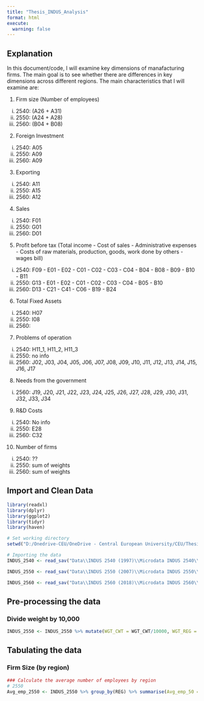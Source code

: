```yaml
---
title: "Thesis_INDUS_Analysis"
format: html
execute:
  warning: false
---
```

## Explanation

In this document/code, I will examine key dimensions of manafacturing firms. The main goal is to see whether there are differences in key dimensions across different regions. The main characteristics that I will examine are:

1. Firm size (Number of employees)
  i) 2540: (A26 + A31)
  ii) 2550: (A24 + A28)
  iii) 2560: (B04 + B08)
2. Foreign Investment
  i) 2540: A05
  ii) 2550: A09
  iii) 2560: A09
3. Exporting
  i) 2540: A11
  ii) 2550: A15
  iii) 2560: A12
4. Sales
  i) 2540: F01
  ii) 2550: G01
  iii) 2560: D01
5. Profit before tax (Total income - Cost of sales - Administrative expenses - Costs of raw materials, production, goods, work done by others - wages bill)
  i) 2540: F09 - E01 - E02 - C01 - C02 - C03 - C04 - B04 - B08 - B09 - B10 - B11
  ii) 2550: G13 - E01 - E02 - C01 - C02 - C03 - C04 - B05 - B10
  iii) 2560: D13 - C21 - C41 - C06 - B19 - B24
6. Total Fixed Assets
  i) 2540: H07
  ii) 2550: I08
  iii) 2560:
7. Problems of operation
  i) 2540: H11_1, H11_2, H11_3
  ii) 2550: no info
  iii) 2560: J02, J03, J04, J05, J06, J07, J08, J09, J10, J11, J12, J13, J14, J15, J16, J17
8. Needs from the government
  i) 2560: J19, J20, J21, J22, J23, J24, J25, J26, J27, J28, J29, J30, J31, J32, J33, J34 
9. R&D Costs
  i) 2540: No info
  ii) 2550: E28
  iii) 2560: C32
10. Number of firms
  i) 2540: ??
  ii) 2550: sum of weights
  iii) 2560: sum of weights



## Import and Clean Data
```r
library(readxl)
library(dplyr)
library(ggplot2)
library(tidyr)
library(haven)

# Set working directory
setwd("D:/Onedrive-CEU/OneDrive - Central European University/CEU/Thesis/Thesis_code")

# Importing the data
INDUS_2540 <- read_sav("Data\\INDUS 2540 (1997)\\Microdata INDUS 2540\\Microdata INDUS 2540.sav")

INDUS_2550 <- read_sav("Data\\INDUS 2550 (2007)\\Microdata INDUS 2550\\Microdata INDUS 2550.sav")

INDUS_2560 <- read_sav("Data\\INDUS 2560 (2018)\\Microdata INDUS 2560\\Microdata INDUS 2560.sav")


```

## Pre-processing the data
### Divide weight by 10,000
```r
INDUS_2550 <- INDUS_2550 %>% mutate(WGT_CWT = WGT_CWT/10000, WGT_REG = WGT_REG/10000)

```


## Tabulating the data
### Firm Size (by region)

```r
### Calculate the average number of employees by region
# 2550
Avg_emp_2550 <- INDUS_2550 %>% group_by(REG) %>% summarise(Avg_emp_50 = weighted.mean(A24 + A28, WGT_REG, na.rm = TRUE))

```

